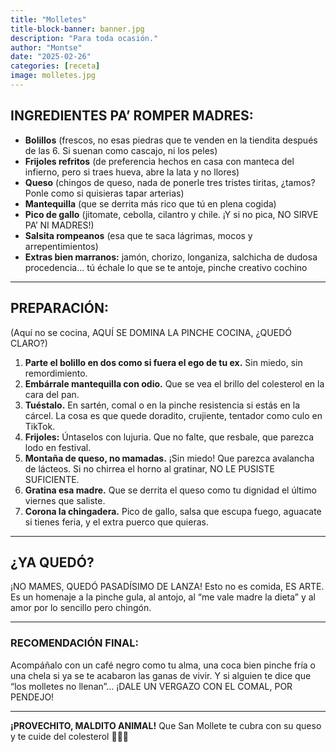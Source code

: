 ```yaml
---
title: "Molletes"
title-block-banner: banner.jpg
description: "Para toda ocasión."
author: "Montse"
date: "2025-02-26"
categories: [receta]
image: molletes.jpg
---
```


## INGREDIENTES PA’ ROMPER MADRES:

* **Bolillos** (frescos, no esas piedras que te venden en la tiendita después de las 6. Si suenan como cascajo, ni los peles)
* **Frijoles refritos** (de preferencia hechos en casa con manteca del infierno, pero si traes hueva, abre la lata y no llores)
* **Queso** (chingos de queso, nada de ponerle tres tristes tiritas, ¿tamos? Ponle como si quisieras tapar arterias)
* **Mantequilla** (que se derrita más rico que tú en plena cogida)
* **Pico de gallo** (jitomate, cebolla, cilantro y chile. ¡Y si no pica, NO SIRVE PA’ NI MADRES!)
* **Salsita rompeanos** (esa que te saca lágrimas, mocos y arrepentimientos)
* **Extras bien marranos:** jamón, chorizo, longaniza, salchicha de dudosa procedencia… tú échale lo que se te antoje, pinche creativo cochino

---

## PREPARACIÓN:

(Aquí no se cocina, AQUÍ SE DOMINA LA PINCHE COCINA, ¿QUEDÓ CLARO?)

1. **Parte el bolillo en dos como si fuera el ego de tu ex.** Sin miedo, sin remordimiento.
2. **Embárrale mantequilla con odio.** Que se vea el brillo del colesterol en la cara del pan.
3. **Tuéstalo.** En sartén, comal o en la pinche resistencia si estás en la cárcel. La cosa es que quede doradito, crujiente, tentador como culo en TikTok.
4. **Frijoles:** Úntaselos con lujuria. Que no falte, que resbale, que parezca lodo en festival.
5. **Montaña de queso, no mamadas.** ¡Sin miedo! Que parezca avalancha de lácteos. Si no chirrea el horno al gratinar, NO LE PUSISTE SUFICIENTE.
6. **Gratina esa madre.** Que se derrita el queso como tu dignidad el último viernes que saliste.
7. **Corona la chingadera.** Pico de gallo, salsa que escupa fuego, aguacate si tienes feria, y el extra puerco que quieras.

---

## ¿YA QUEDÓ?

¡NO MAMES, QUEDÓ PASADÍSIMO DE LANZA!
Esto no es comida, ES ARTE. Es un homenaje a la pinche gula, al antojo, al “me vale madre la dieta” y al amor por lo sencillo pero chingón.

---

### RECOMENDACIÓN FINAL:

Acompáñalo con un café negro como tu alma, una coca bien pinche fría o una chela si ya se te acabaron las ganas de vivir.
Y si alguien te dice que “los molletes no llenan”… ¡DALE UN VERGAZO CON EL COMAL, POR PENDEJO!

---

**¡PROVECHITO, MALDITO ANIMAL!**
Que San Mollete te cubra con su queso y te cuide del colesterol 🙏🧀🔥